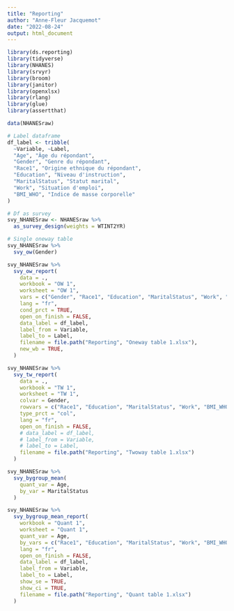 ---
title: "Reporting"
author: "Anne-Fleur Jacquemot"
date: "2022-08-24"
output: html_document
---

```{r setup, include=FALSE}
library(ds.reporting)
library(tidyverse)
library(NHANES)
library(srvyr)
library(broom)
library(janitor)
library(openxlsx)
library(rlang)
library(glue)
library(assertthat)
```

```{r}
data(NHANESraw)

# Label dataframe
df_label <- tribble(
  ~Variable, ~Label,
  "Age", "Âge du répondant",
  "Gender", "Genre du répondant",
  "Race1", "Origine ethnique du répondant",
  "Education", "Niveau d'instruction",
  "MaritalStatus", "Statut marital",
  "Work", "Situation d'emploi",
  "BMI_WHO", "Indice de masse corporelle"
)

# Df as survey
svy_NHANESraw <- NHANESraw %>%
  as_survey_design(weights = WTINT2YR)

# Single oneway table
svy_NHANESraw %>%
  svy_ow(Gender)

svy_NHANESraw %>%
  svy_ow_report(
    data = .,
    workbook = "OW 1",
    worksheet = "OW 1",
    vars = c("Gender", "Race1", "Education", "MaritalStatus", "Work", "BMI_WHO"),
    lang = "fr",
    cond_prct = TRUE,
    open_on_finish = FALSE,
    data_label = df_label,
    label_from = Variable,
    label_to = Label,
    filename = file.path("Reporting", "Oneway table 1.xlsx"),
    new_wb = TRUE,
  )

svy_NHANESraw %>%
  svy_tw_report(
    data = .,
    workbook = "TW 1",
    worksheet = "TW 1",
    colvar = Gender,
    rowvars = c("Race1", "Education", "MaritalStatus", "Work", "BMI_WHO"),
    type_prct = "col",
    lang = "fr",
    open_on_finish = FALSE,
    # data_label = df_label,
    # label_from = Variable,
    # label_to = Label,
    filename = file.path("Reporting", "Twoway table 1.xlsx")
  )

svy_NHANESraw %>%
  svy_bygroup_mean(
    quant_var = Age,
    by_var = MaritalStatus
  )

svy_NHANESraw %>%
  svy_bygroup_mean_report(
    workbook = "Quant 1",
    worksheet = "Quant 1",
    quant_var = Age,
    by_vars = c("Race1", "Education", "MaritalStatus", "Work", "BMI_WHO"),
    lang = "fr",
    open_on_finish = FALSE,
    data_label = df_label,
    label_from = Variable,
    label_to = Label,
    show_se = TRUE,
    show_ci = TRUE,
    filename = file.path("Reporting", "Quant table 1.xlsx")
  )
```


